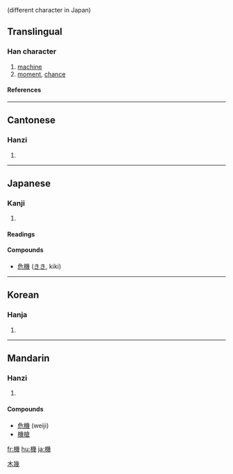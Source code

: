 {{see|机}} (different character in Japan)
==Translingual==

===Han character===
{{Han char|rn=75|rad=木|as=12|sn=16|four=4295<sub>3</sub>|canj=木女戈戈 (DVII)}}

# [[machine]]
# [[moment]], [[chance]]

====References====
{{Han ref|kx=0554.080|dkj=15561|dj=0942.200|hdz=21298.040|uh=6A5F|ud=27231|bh=BEF7|bd=48887}}

----

==Cantonese==

===Hanzi===
{{yue-hanzi|jyut=gei1|y=gei1}}

# {{defn|Cantonese}}

----

==Japanese==

===Kanji===
{{ja-kanji|grade=4|rs=木12}}

# {{defn|Japanese}}

====Readings====
{{ja-readings|on=[[き]] (ki)|kun=[[はた]] (hata), [[からくり]] (karakuri), [[おり]] (ori)}}

====Compounds====
*[[危機]] ([[きき]], kiki)

----

==Korean==

===Hanja===
{{ko-hanja|hangeul=[[기]]|eumhun=|rv=gi|mr=ki|y=ki}}

# {{defn|Korean}}

[[Category:CJKV simplified characters which already existed as traditional characters|木幾]]

----

==Mandarin==

===Hanzi===
{{cmn-hanzi|sim=机|pin=[[jī]] ([[ji1]])|wg=chi<sup>1</sup>}}

# {{defn|Mandarin}}

====Compounds====
*[[危機]] (weiji)
*[[機槍]]

[[fr:機]]
[[hu:機]]
[[ja:機]]